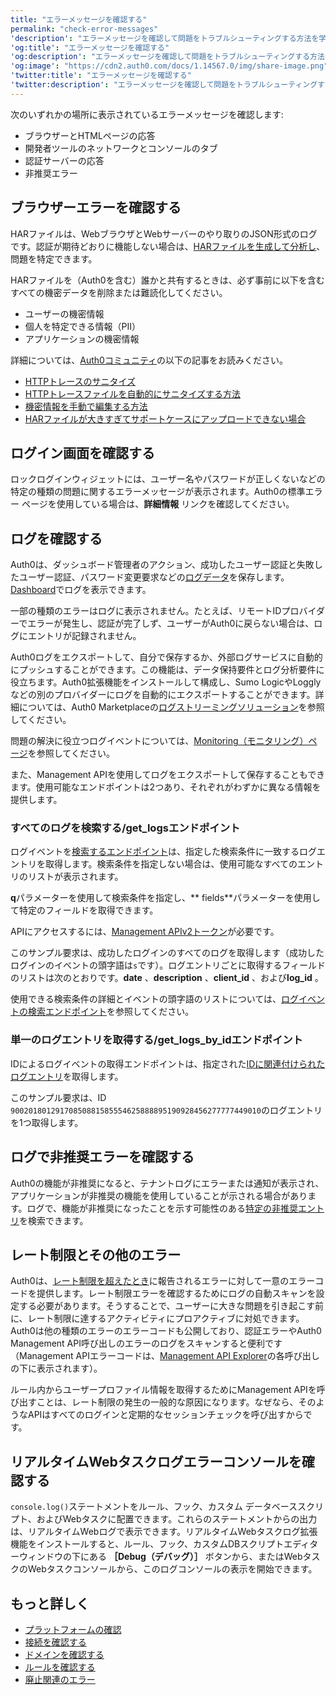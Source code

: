 ```yaml
---
title: "エラーメッセージを確認する"
permalink: "check-error-messages"
'description': "エラーメッセージを確認して問題をトラブルシューティングする方法を学びます"
'og:title': "エラーメッセージを確認する"
'og:description': "エラーメッセージを確認して問題をトラブルシューティングする方法を学びます"
'og:image': "https://cdn2.auth0.com/docs/1.14567.0/img/share-image.png"
'twitter:title': "エラーメッセージを確認する"
'twitter:description': "エラーメッセージを確認して問題をトラブルシューティングする方法を学びます"
---
```


次のいずれかの場所に表示されているエラーメッセージを確認します:

* ブラウザーとHTMLページの応答
* 開発者ツールのネットワークとコンソールのタブ
* 認証サーバーの応答
* 非推奨エラー

## ブラウザーエラーを確認する

HARファイルは、WebブラウザとWebサーバーのやり取りのJSON形式のログです。認証が期待どおりに機能しない場合は、[HARファイルを生成して分析し](/ja-jp/troubleshoot/troubleshooting-tools/generate-and-analyze-har-files)、問題を特定できます。

<Warning>

HARファイルを（Auth0を含む）誰かと共有するときは、必ず事前に以下を含むすべての機密データを削除または難読化してください。

* ユーザーの機密情報
* 個人を特定できる情報（PII）
* アプリケーションの機密情報

詳細については、[Auth0コミュニティ](https://community.auth0.com)の以下の記事をお読みください。

* [HTTPトレースのサニタイズ](https://community.auth0.com/t/sanitizing-http-traces/119488)
* [HTTPトレースファイルを自動的にサニタイズする方法](https://community.auth0.com/t/how-to-sanitize-a-http-trace-file-automatically/120583)
* [機密情報を手動で編集する方法](https://community.auth0.com/t/how-to-manually-redact-sensitive-information/122554)
* [HARファイルが大きすぎてサポートケースにアップロードできない場合](https://community.auth0.com/t/har-file-is-too-large-to-upload-to-the-support-case/122488)

</Warning>

## ログイン画面を確認する

ロックログインウィジェットには、ユーザー名やパスワードが正しくないなどの特定の種類の問題に関するエラーメッセージが表示されます。Auth0の標準エラー ページを使用している場合は、**詳細情報** リンクを確認してください。

## ログを確認する

Auth0は、ダッシュボード管理者のアクション、成功したユーザー認証と失敗したユーザー認証、パスワード変更要求などの[ログデータ](/ja-jp/deploy-monitor/logs)を保存します。[Dashboard](https://manage.auth0.com/#/logs)でログを表示できます。

一部の種類のエラーはログに表示されません。たとえば、リモートIDプロバイダーでエラーが発生し、認証が完了しず、ユーザーがAuth0に戻らない場合は、ログにエントリが記録されません。

Auth0ログをエクスポートして、自分で保存するか、外部ログサービスに自動的にプッシュすることができます。この機能は、データ保持要件とログ分析要件に役立ちます。Auth0拡張機能をインストールして構成し、Sumo LogicやLogglyなどの別のプロバイダーにログを自動的にエクスポートすることができます。詳細については、Auth0 Marketplaceの[ログストリーミングソリューション](https://marketplace.auth0.com/features/log-streaming)を参照してください。

<Callout icon="file-lines" color="#0EA5E9" iconType="regular">

問題の解決に役立つログイベントについては、[Monitoring（モニタリング）ページ](/ja-jp/deploy-monitor/monitor)を参照してください。

</Callout>

また、<Tooltip data-tooltip-id="react-containers-DefinitionTooltip-0" href="/ja-jp/glossary?term=management-api" tip="Management API: 顧客が管理タスクを実行できるようにするための製品。" cta="用語集の表示">Management API</Tooltip>を使用してログをエクスポートして保存することもできます。使用可能なエンドポイントは2つあり、それぞれがわずかに異なる情報を提供します。

### すべてのログを検索する/get_logsエンドポイント

ログイベントを[検索するエンドポイント](/ja-jp/api/management/v2#!/Logs/get_logs)は、指定した検索条件に一致するログエントリを取得します。検索条件を指定しない場合は、使用可能なすべてのエントリのリストが表示されます。

**q**パラメーターを使用して検索条件を指定し、** fields**パラメーターを使用して特定のフィールドを取得できます。

APIにアクセスするには、[Management APIv2トークン](/ja-jp/api/management/v2/tokens)が必要です。

このサンプル要求は、成功したログインのすべてのログを取得します（成功したログインのイベントの頭字語は`s`です）。ログエントリごとに取得するフィールドのリストは次のとおりです。**date** 、**description** 、**client_id** 、および**log_id** 。

使用できる検索条件の詳細とイベントの頭字語のリストについては、[ログイベントの検索エンドポイント](/ja-jp/api/management/v2#!/Logs/get_logs)を参照してください。

### 単一のログエントリを取得する/get_logs_by_idエンドポイント

IDによるログイベントの取得エンドポイントは、指定された[IDに関連付けられたログエントリ](/ja-jp/api/management/v2#!/Logs/get_logs_by_id)を取得します。

このサンプル要求は、ID `90020180129170850881585554625888895190928456277777449010`のログエントリを1つ取得します。

## ログで非推奨エラーを確認する

Auth0の機能が非推奨になると、テナントログにエラーまたは通知が表示され、アプリケーションが非推奨の機能を使用していることが示される場合があります。ログで、機能が非推奨になったことを示す可能性のある[特定の非推奨エントリ](/ja-jp/troubleshoot/basic-issues/check-deprecation-errors)を検索できます。

## レート制限とその他のエラー

Auth0は、[レート制限を超えたとき](/ja-jp/troubleshoot/customer-support/operational-policies/rate-limit-policy)に報告されるエラーに対して一意のエラーコードを提供します。レート制限エラーを確認するためにログの自動スキャンを設定する必要があります。そうすることで、ユーザーに大きな問題を引き起こす前に、レート制限に達するアクティビティにプロアクティブに対処できます。Auth0は他の種類のエラーのエラーコードも公開しており、認証エラーやAuth0 Management API呼び出しのエラーのログをスキャンすると便利です（Management APIエラーコードは、[Management API Explorer](/ja-jp/api/management/v2)の各呼び出しの下に表示されます）。

ルール内からユーザープロファイル情報を取得するためにManagement APIを呼び出すことは、レート制限の発生の一般的な原因になります。なぜなら、そのようなAPIはすべてのログインと定期的なセッションチェックを呼び出すからです。

## リアルタイムWebタスクログエラーコンソールを確認する

`console.log()`ステートメントをルール、フック、カスタム データベーススクリプト、およびWebタスクに配置できます。これらのステートメントからの出力は、リアルタイムWebログで表示できます。リアルタイムWebタスクログ拡張機能をインストールすると、ルール、フック、カスタムDBスクリプトエディターウィンドウの下にある **［Debug（デバッグ）］** ボタンから、またはWebタスクのWebタスクコンソールから、このログコンソールの表示を開始できます。

## もっと詳しく

* [プラットフォームの確認](/ja-jp/troubleshoot/basic-issues/verify-platform)
* [接続を確認する](/ja-jp/troubleshoot/basic-issues/verify-connections)
* [ドメインを確認する](/ja-jp/troubleshoot/basic-issues/verify-domain)
* [ルールを確認する](/ja-jp/troubleshoot/basic-issues/verify-rules)
* [廃止関連のエラー](/ja-jp/troubleshoot/basic-issues/check-deprecation-errors)